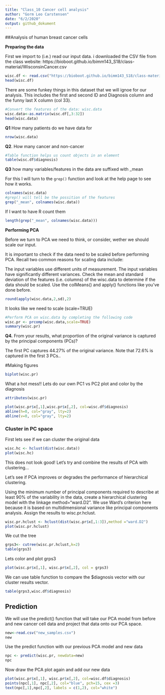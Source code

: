 ```yaml
---
title: "Class_10 Cancer cell analysis"
author: "Gorm Leo Carstensen"
date: "6/2/2020"
output: github_dokument
---
```

##Analysis of human breast cancer cells

**Preparing the data**

First we import to (i.e.) read our input data. i downloaded the CSV file from the class website: https://bioboot.github.io/bimm143_S18/class-material/WisconsinCancer.csv

```r
wisc.df <- read.csv("https://bioboot.github.io/bimm143_S18/class-material/WisconsinCancer.csv")
head(wisc.df)
```

There are some funkey things in this dataset that we will ignoe for our analysis. This includes the first and second ID and Diagnosis column and the funny last X column (col 33).

```r
#Convert the features of the data: wisc.data
wisc.data<-as.matrix(wisc.df[,3:32])
head(wisc.data)
```

**Q1** How many patients do we have data for

```r
nrow(wisc.data)
```

**Q2**. How many cancer and non-cancer

```r
#Table function helps us count objects in an element
table(wisc.df$diagnosis)
```

**Q3** how many variables/features in the data are suffixed with _mean

For this I will turn to the `grep()` function and look at the help page to see how it works.


```r
colnames(wisc.data)
#grep() will tell be the possition of the features
grep("_mean", colnames(wisc.data))

```

If I want to have R count them

```r
length(grep("_mean", colnames(wisc.data)))
```


**Performing PCA**

Before we turn to PCA we need to think, or consider, wether we should scale our input.

It is important to check if the data need to be scaled before performing PCA. Recall two common reasons for scaling data include:

The input variables use different units of measurement.
The input variables have significantly different variances.
Check the mean and standard deviation of the features (i.e. columns) of the wisc.data to determine if the data should be scaled. Use the colMeans() and apply() functions like you’ve done before.

```r
round(apply(wisc.data,2,sd),2)
```

It looks like we need to scale (scale=TRUE)
```r
#Perform PCA on wisc.data by completing the following code
wisc.pr <- prcomp(wisc.data,scale=TRUE)
summary(wisc.pr)
```

**Q4.** From your results, what proportion of the original variance is captured by the principal components (PCs)?

The first PC captures 44.27% of the original variance. Note that 72.6% is captured in the first 3 PCs.. 

#Making figures
```r
biplot(wisc.pr)
```

What a hot mess!!
Lets do our own PC1 vs PC2 plot and color by the diagnosis

```r
attributes(wisc.pr)
```

```r
plot(wisc.pr$x[,1],wisc.pr$x[,2], col=wisc.df$diagnosis)
abline(h=0, col="gray", lty=2)
abline(v=0, col="gray", lty=2)

```

### Cluster in PC space 

First lets see if we can cluster the original data

```r
wisc.hc <- hclust(dist(wisc.data))
plot(wisc.hc)
```

This does not look good! Let's try and combine the results of PCA with clustering...

Let’s see if PCA improves or degrades the performance of hierarchical clustering.

Using the minimum number of principal components required to describe at least 90% of the variability in the data, create a hierarchical clustering model with the linkage method="ward.D2". We use Ward’s criterion here because it is based on multidimensional variance like principal components analysis. Assign the results to wisc.pr.hclust.


```r
wisc.pr.hclust <- hclust(dist(wisc.pr$x[,1:3]),method ="ward.D2")
plot(wisc.pr.hclust)
```

We cut the tree

```r
grps3<- cutree(wisc.pr.hclust,k=2)
table(grps3)
```

Lets color and plot grps3
```r
plot(wisc.pr$x[,1], wisc.pr$x[,2], col = grps3)
```

We can use table function to compare the $diagnosis vector with our cluster results vector.

```r
table(grps3,wisc.df$diagnosis)
```

##  Prediction

We will use the predict() function that will take our PCA model from before and new cancer cell data and project that data onto our PCA space.

```r
new<-read.csv("new_samples.csv")
new
```

Use the predict function with our previous PCA model and new data

```r
npc <- predict(wisc.pr, newdata=new)
npc
```

Now draw the PCA plot again and add our new data


```r
plot(wisc.pr$x[,1], wisc.pr$x[,2], col=wisc.df$diagnosis)
points(npc[,1], npc[,2], col="blue", pch=15, cex =3)
text(npc[,1],npc[,2], labels = c(1,2), col="white")
```








































